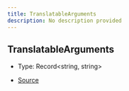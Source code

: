 ```yaml
---
title: TranslatableArguments
description: No description provided
---
```


## TranslatableArguments

- Type: Record\<string, string>

- [Source](https://github.com/underctrl-io/commandkit/blob/f8cc07d11d2ae5ed7f529adff1649936223e27b2/packages/commandkit/src/app/i18n/Translation.ts#L18)